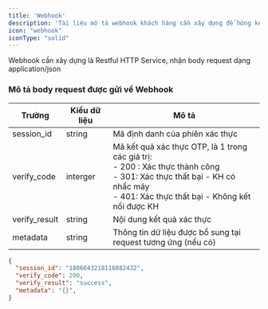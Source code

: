 ```yaml
---
title: 'Webhook'
description: 'Tài liệu mô tả webhook khách hàng cần xây dựng để hứng kết quả xác thực gửi về từ hệ thống Call Authenticator'
icon: "webhook"
iconType: "solid"
---
```


<Note>
  Webhook cần xây dựng là Restful HTTP Service, nhận body request dạng application/json
</Note>

### Mô tả body request được gửi về Webhook
| Trường | Kiểu dữ liệu | Mô tả |
| -------- | -----------|-------------------------- |
| session_id | string | Mã định danh của phiên xác thực |
| verify_code | interger | Mã kết quả xác thực OTP, là 1 trong các giá trị: <br/>- 200 : Xác thực thành công <br/>- 301: Xác thực thất bại - KH có nhấc máy <br/>- 401: Xác thực thất bại - Không kết nối được KH |
| verify_result | string | Nội dung kết quả xác thực |
| metadata | string | Thông tin dữ liệu được bổ sung tại request tương ứng (nếu có) |


```json Example
{
  "session_id": "1806643218116882432",
  "verify_code": 200,
  "verify_result": "success",
  "metadata": "{}",
}
```
